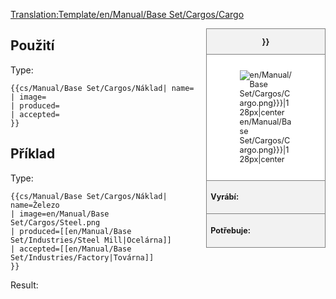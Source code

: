 <noinclude>[[Translation:Template/en/Manual/Base Set/Cargos/Cargo]]</noinclude><!--
--><div style="float:right; width:15em; font-size:90%; border:1px solid gray; background-color:#f2f2f2; margin-left:1em; margin-bottom:1em">
<div style="text-align:center; border-bottom:1px solid gray"><strong>{{{name|{{PAGENAME}}}}}</strong></div>
<div style="padding:1em; background-color:white">[[File:{{{image|en/Manual/Base Set/Cargos/Cargo.png}}}|128px|center]]</div>
<div style="border-top:1px solid gray; padding:0.5em"><strong>Vyrábí:</strong> {{{produced}}}</div>
<div style="border-top:1px solid gray; padding:0.5em"><strong>Potřebuje:</strong> {{{accepted}}}</div>
</div><noinclude>

{{en/-}}
==Použití==
Type:
<pre>{{cs/Manual/Base Set/Cargos/Náklad| name=
| image=
| produced=
| accepted=
}}</pre>

==Příklad==
Type:
<pre>{{cs/Manual/Base Set/Cargos/Náklad| name=Železo
| image=en/Manual/Base Set/Cargos/Steel.png
| produced=[[en/Manual/Base Set/Industries/Steel Mill|Ocelárna]]
| accepted=[[en/Manual/Base Set/Industries/Factory|Továrna]]
}}</pre>
Result:
{{cs/Manual/Base Set/Cargos/Náklad| name=Železo
| image=en/Manual/Base Set/Cargos/Steel.png
| produced=[[en/Manual/Base Set/Industries/Steel Mill|Ocelárna]]
| accepted=[[en/Manual/Base Set/Industries/Factory|Továrna]]
}}
</noinclude><includeonly></includeonly>
